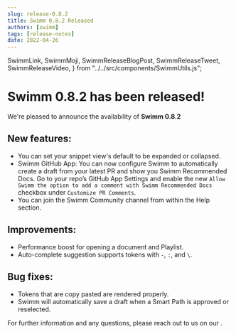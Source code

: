 ```yaml
---
slug: release-0.8.2
title: Swimm 0.8.2 Released
authors: [swimm]
tags: [release-notes]
date: 2022-04-26
---
```


  SwimmLink,
  SwimmMoji,
  SwimmReleaseBlogPost,
  SwimmReleaseTweet,
  SwimmReleaseVideo,
} from "../../src/components/SwimmUtils.js";

# Swimm 0.8.2 has been released!

We're pleased to announce the availability of **Swimm 0.8.2**<SwimmMoji text="release"/>

<SwimmReleaseBlogPost version="0.8.2" />

<SwimmReleaseVideo version="0.8.2" />

## New features:

- You can set your snippet view's default to be expanded or collapsed.
- Swimm GitHub App: You can now configure Swimm to automatically create a draft
  from your latest PR and show you Swimm Recommended Docs. Go to your repo’s GitHub App Settings
  and enable the new `Allow Swimm the option to add a comment with Swimm Recommended Docs` checkbox under `Customize PR Comments`.
- You can join the Swimm Community channel from within the Help section.

## Improvements:

- Performance boost for opening a document and Playlist.
- Auto-complete suggestion supports tokens with `-`, `:`, and `\`.

## Bug fixes:

- Tokens that are copy pasted are rendered properly.
- Swimm will automatically save a draft when a Smart Path is approved or reselected.

For further information and any questions, please reach out to us on our <SwimmLink target="slack" />.

<SwimmReleaseTweet version="0.8.2" />
